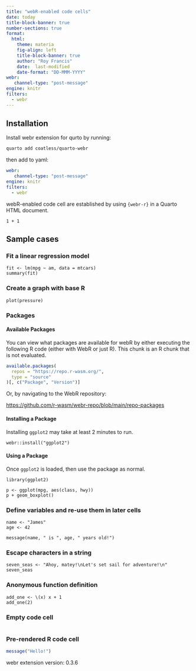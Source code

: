 ```yaml
---
title: "webR-enabled code cells"
date: today
title-block-banner: true
number-sections: true
format:
  html:
    theme: materia
    fig-align: left
    title-block-banner: true
    author: "Roy Francis"
    date:  last-modified
    date-format: "DD-MMM-YYYY"
webr:
   channel-type: "post-message"
engine: knitr
filters:
  - webr
---
```


## Installation

Install webr extension for qurto by running:

```bash
quarto add coatless/quarto-webr
```

then add to yaml:

```yaml
webr:
   channel-type: "post-message"
engine: knitr
filters:
  - webr
```

webR-enabled code cell are established by using `{webr-r}` in a Quarto HTML document.

```webr-r
1 + 1
```

## Sample cases

### Fit a linear regression model

```webr-r
fit <- lm(mpg ~ am, data = mtcars)
summary(fit)
```

### Create a graph with base R

```webr-r
plot(pressure)
```

### Packages
#### Available Packages

You can view what packages are available for webR by either executing the following R code (either with WebR or just R). This chunk is an R chunk that is not evaluated.

```r
available.packages(
  repos = "https://repo.r-wasm.org/",
  type = "source"
)[, c("Package", "Version")]
```

Or, by navigating to the WebR repository:

<https://github.com/r-wasm/webr-repo/blob/main/repo-packages>

#### Installing a Package

Installing `ggplot2` may take at least 2 minutes to run. 

```webr-r
webr::install("ggplot2")
```

#### Using a Package

Once `ggplot2` is loaded, then use the package as normal.

```webr-r
library(ggplot2)

p <- ggplot(mpg, aes(class, hwy))
p + geom_boxplot()
```

### Define variables and re-use them in later cells

```webr-r
name <- "James"
age <- 42
```

```webr-r
message(name, " is ", age, " years old!")
```

### Escape characters in a string

```webr-r
seven_seas <- "Ahoy, matey!\nLet's set sail for adventure!\n"
seven_seas
```

### Anonymous function definition

```webr-r
add_one <- \(x) x + 1
add_one(2)
```

### Empty code cell

```webr-r

```

### Pre-rendered R code cell

```r
message("Hello!")
```

webr extension version: 0.3.6
